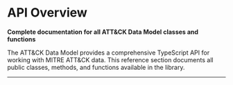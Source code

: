 
# API Overview

<WorkInProgressNotice />

**Complete documentation for all ATT&CK Data Model classes and functions**

The ATT&CK Data Model provides a comprehensive TypeScript API for working with MITRE ATT&CK data.
This reference section documents all public classes, methods, and functions available in the library.

---
